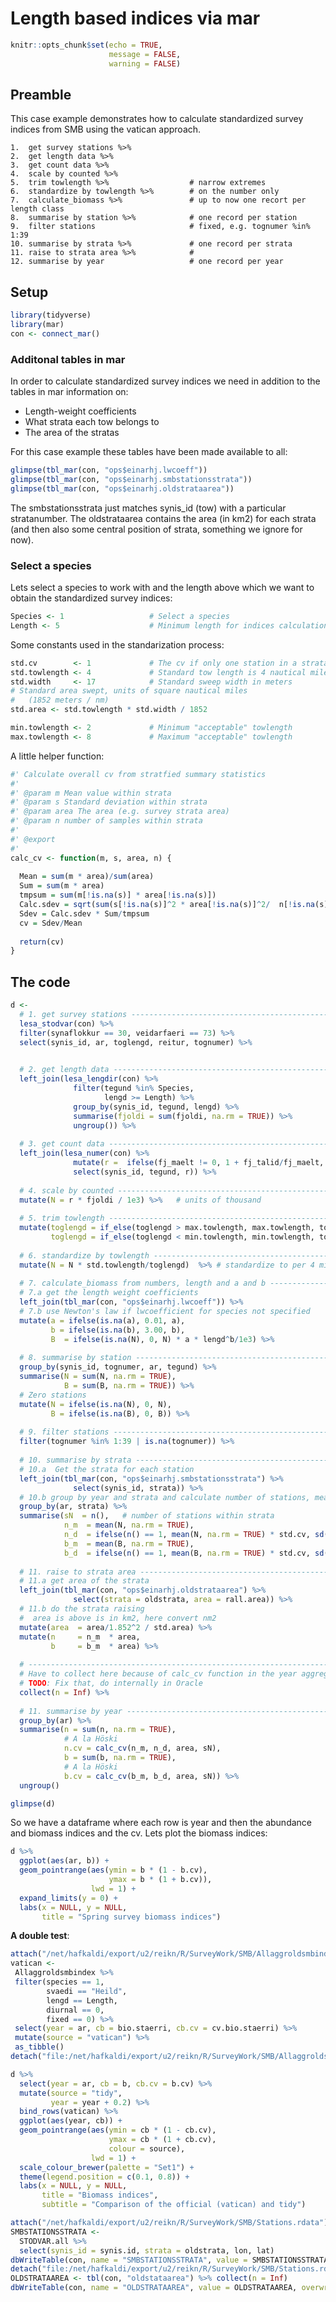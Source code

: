 # Length based indices via mar

```r
knitr::opts_chunk$set(echo = TRUE,
                      message = FALSE,
                      warning = FALSE)
```

## Preamble

This case example demonstrates how to calculate standardized survey indices from SMB using the vatican approach.

```
1.  get survey stations %>%
2.  get length data %>%
3.  get count data %>% 
4.  scale by counted %>% 
5.  trim towlength %>%                  # narrow extremes
6.  standardize by towlength %>%        # on the number only
7.  calculate_biomass %>%               # up to now one recort per length class
8.  summarise by station %>%            # one record per station
9.  filter stations                     # fixed, e.g. tognumer %in% 1:39
10. summarise by strata %>%             # one record per strata
11. raise to strata area %>%            # 
12. summarise by year                   # one record per year
```

## Setup

```r
library(tidyverse)
library(mar)
con <- connect_mar()
```


### Additonal tables in mar

In order to calculate standardized survey indices we need in addition to the tables in mar information on:

* Length-weight coefficients
* What strata each tow belongs to
* The area of the stratas

For this case example these tables have been made available to all:
```r
glimpse(tbl_mar(con, "ops$einarhj.lwcoeff"))
glimpse(tbl_mar(con, "ops$einarhj.smbstationsstrata"))
glimpse(tbl_mar(con, "ops$einarhj.oldstrataarea"))
```

The smbstationsstrata just matches synis_id (tow) with a particular stratanumber. The oldstrataarea contains the area (in km2) for each strata (and then also some central position of strata, something we ignore for now).

### Select a species

Lets select a species to work with and the length above which we want to obtain
the standardized survey indices:
```r
Species <- 1                   # Select a species
Length <- 5                    # Minimum length for indices calculation
```

Some constants used in the standarization process:
```r
std.cv        <- 1             # The cv if only one station in a strata
std.towlength <- 4             # Standard tow length is 4 nautical miles
std.width     <- 17            # Standard sweep width in meters
# Standard area swept, units of square nautical miles
#   (1852 meters / nm)
std.area <- std.towlength * std.width / 1852

min.towlength <- 2             # Minimum "acceptable" towlength
max.towlength <- 8             # Maximum "acceptable" towlength
```

A little helper function:
```r
#' Calculate overall cv from stratfied summary statistics
#' 
#' @param m Mean value within strata
#' @param s Standard deviation within strata
#' @param area The area (e.g. survey strata area)
#' @param n number of samples within strata
#'
#' @export
#'
calc_cv <- function(m, s, area, n) {
  
  Mean = sum(m * area)/sum(area)
  Sum = sum(m * area)
  tmpsum = sum(m[!is.na(s)] * area[!is.na(s)])
  Calc.sdev = sqrt(sum(s[!is.na(s)]^2 * area[!is.na(s)]^2/  n[!is.na(s)])   / sum(area[!is.na(s)])^2)
  Sdev = Calc.sdev * Sum/tmpsum
  cv = Sdev/Mean
  
  return(cv)
}
```

## The code

```r
d <-  
  # 1. get survey stations -----------------------------------------------------
  lesa_stodvar(con) %>% 
  filter(synaflokkur == 30, veidarfaeri == 73) %>% 
  select(synis_id, ar, toglengd, reitur, tognumer) %>% 

  
  # 2. get length data ---------------------------------------------------------
  left_join(lesa_lengdir(con) %>% 
              filter(tegund %in% Species,
                     lengd >= Length) %>% 
              group_by(synis_id, tegund, lengd) %>% 
              summarise(fjoldi = sum(fjoldi, na.rm = TRUE)) %>% 
              ungroup()) %>% 
  
  # 3. get count data ----------------------------------------------------------
  left_join(lesa_numer(con) %>% 
              mutate(r =  ifelse(fj_maelt != 0, 1 + fj_talid/fj_maelt, 1)) %>% 
              select(synis_id, tegund, r)) %>% 
  
  # 4. scale by counted --------------------------------------------------------
  mutate(N = r * fjoldi / 1e3) %>%   # units of thousand
  
  # 5. trim towlength ----------------------------------------------------------
  mutate(toglengd = if_else(toglengd > max.towlength, max.towlength, toglengd),
         toglengd = if_else(toglengd < min.towlength, min.towlength, toglengd)) %>% 
  
  # 6. standardize by towlength ------------------------------------------------
  mutate(N = N * std.towlength/toglengd)  %>% # standardize to per 4 miles
  
  # 7. calculate_biomass from numbers, length and a and b ----------------------
  # 7.a get the length weight coefficients
  left_join(tbl_mar(con, "ops$einarhj.lwcoeff")) %>% 
  # 7.b use Newton's law if lwcoefficient for species not specified
  mutate(a = ifelse(is.na(a), 0.01, a),
         b = ifelse(is.na(b), 3.00, b),
         B  = ifelse(is.na(N), 0, N) * a * lengd^b/1e3) %>% 
  
  # 8. summarise by station ----------------------------------------------------
  group_by(synis_id, tognumer, ar, tegund) %>% 
  summarise(N = sum(N, na.rm = TRUE),
            B = sum(B, na.rm = TRUE)) %>% 
  # Zero stations
  mutate(N = ifelse(is.na(N), 0, N),
         B = ifelse(is.na(B), 0, B)) %>% 
  
  # 9. filter stations ---------------------------------------------------------  
  filter(tognumer %in% 1:39 | is.na(tognumer)) %>%
  
  # 10. summarise by strata ----------------------------------------------------
  # 10.a  Get the strata for each station
  left_join(tbl_mar(con, "ops$einarhj.smbstationsstrata") %>% 
              select(synis_id, strata)) %>% 
  # 10.b group by year and strata and calculate number of stations, mean and sd
  group_by(ar, strata) %>% 
  summarise(sN  = n(),   # number of stations within strata
            n_m  = mean(N, na.rm = TRUE),
            n_d  = ifelse(n() == 1, mean(N, na.rm = TRUE) * std.cv, sd(N)),
            b_m  = mean(B, na.rm = TRUE),
            b_d  = ifelse(n() == 1, mean(B, na.rm = TRUE) * std.cv, sd(B))) %>% 
  
  # 11. raise to strata area ---------------------------------------------------
  # 11.a get area of the strata
  left_join(tbl_mar(con, "ops$einarhj.oldstrataarea") %>% 
              select(strata = oldstrata, area = rall.area)) %>% 
  # 11.b do the strata raising
  #  area is above is in km2, here convert nm2
  mutate(area  = area/1.852^2 / std.area) %>% 
  mutate(n     = n_m  * area,
         b     = b_m  * area) %>% 
  
  # ----------------------------------------------------------------------------
  # Have to collect here because of calc_cv function in the year aggregate step
  # TODO: Fix that, do internally in Oracle
  collect(n = Inf) %>% 
  
  # 11. summarise by year ------------------------------------------------------
  group_by(ar) %>%
  summarise(n = sum(n, na.rm = TRUE),
            # A la Höski
            n.cv = calc_cv(n_m, n_d, area, sN),
            b = sum(b, na.rm = TRUE),
            # A la Höski
            b.cv = calc_cv(b_m, b_d, area, sN)) %>% 
  ungroup()
```

```r
glimpse(d)
```

So we have a dataframe where each row is year and then the abundance and biomass indices and the cv. Lets plot the biomass indices:
```r
d %>% 
  ggplot(aes(ar, b)) +
  geom_pointrange(aes(ymin = b * (1 - b.cv),
                      ymax = b * (1 + b.cv)),
                  lwd = 1) +
  expand_limits(y = 0) +
  labs(x = NULL, y = NULL,
       title = "Spring survey biomass indices")
```




__A double test__:
```r
attach("/net/hafkaldi/export/u2/reikn/R/SurveyWork/SMB/Allaggroldsmbindex.rdata")
vatican <-
 Allaggroldsmbindex %>%
 filter(species == 1,
        svaedi == "Heild",
        lengd == Length,
        diurnal == 0,
        fixed == 0) %>%
 select(year = ar, cb = bio.staerri, cb.cv = cv.bio.staerri) %>%
 mutate(source = "vatican") %>%
 as_tibble()
detach("file:/net/hafkaldi/export/u2/reikn/R/SurveyWork/SMB/Allaggroldsmbindex.rdata")

d %>% 
  select(year = ar, cb = b, cb.cv = b.cv) %>% 
  mutate(source = "tidy",
         year = year + 0.2) %>% 
  bind_rows(vatican) %>% 
  ggplot(aes(year, cb)) +
  geom_pointrange(aes(ymin = cb * (1 - cb.cv),
                      ymax = cb * (1 + cb.cv),
                      colour = source),
                  lwd = 1) +
  scale_colour_brewer(palette = "Set1") +
  theme(legend.position = c(0.1, 0.8)) +
  labs(x = NULL, y = NULL,
       title = "Biomass indices",
       subtitle = "Comparison of the official (vatican) and tidy")
```




```r
attach("/net/hafkaldi/export/u2/reikn/R/SurveyWork/SMB/Stations.rdata")
SMBSTATIONSSTRATA <- 
  STODVAR.all %>%
  select(synis_id = synis.id, strata = oldstrata, lon, lat)
dbWriteTable(con, name = "SMBSTATIONSSTRATA", value = SMBSTATIONSSTRATA, overwrite = TRUE)
detach("file:/net/hafkaldi/export/u2/reikn/R/SurveyWork/SMB/Stations.rdata")
OLDSTRATAAREA <- tbl(con, "oldstataarea") %>% collect(n = Inf)
dbWriteTable(con, name = "OLDSTRATAAREA", value = OLDSTRATAAREA, overwrite = TRUE)
```

